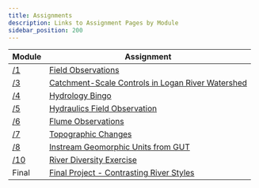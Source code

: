 ---
title: Assignments
description: Links to Assignment Pages by Module
sidebar_position: 200
---

| Module                                           | Assignment                                                        | 
| ------------------------------------------------ | ------------------------------------------------------------ | 
| [/1](/Course_Topics/module-01)  | [Field Observations](/Assignments/module-01_fieldobs) |
| [/3](/Course_Topics/module-03)  | [Catchment-Scale Controls in Logan River Watershed](/Assignments/module-03_assignment) | 
| [/4](/Course_Topics/module-04)  | [Hydrology Bingo](/Assignments/module-04_bingo) | 
| [/5](/Course_Topics/module-05)  | [Hydraulics Field Observation](/Assignments/module-05_hydraulics)     
| [/6](/Course_Topics/module-06)  | [Flume Observations](/Assignments/module-06_flume) 
| [/7](/Course_Topics/module-07)  | [Topographic Changes](/Assignments/module-07_GCD) 
| [/8](/Course_Topics/module-08)  | [Instream Geomorphic Units from GUT](/Assignments/module-08_GUT) 
| [/10](/Course_Topics/module-10) | [River Diversity Exercise](/Assignments/module-10_exercise) 
| Final | [Final Project - Contrasting River Styles](/Assignments/finalproject) |
